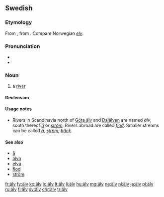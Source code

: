 {{also|alv}}
==Swedish==

===Etymology===
From {{etyl|non|sv}} {{term|elfr|lang=non}}, from {{etyl|gem-pro|sv}} {{m|gem-pro|*albijō||river}}. Compare Norwegian ''[[elv]]''.

===Pronunciation===
* {{IPA|/ælv/|lang=sv}}
* {{audio|Sv-en älv.ogg|Audio|lang=sv}}

===Noun===
{{sv-noun|c}}

# a [[river]]

====Declension====
{{sv-noun-reg-ar}}

====Usage notes====
* Rivers in Scandinavia north of [[Göta älv]] and [[Dalälven]] are named ''älv'', south thereof ''[[å]]'' or ''[[ström]]''. Rivers abroad are called ''[[flod]]''. Smaller streams can be called ''[[å]], [[ström]], [[bäck]]''.

====See also====
* [[å]]
* [[älva]]
* [[elva]]
* [[flod]]
* [[ström]]

[[fr:älv]]
[[fy:älv]]
[[ko:älv]]
[[io:älv]]
[[lt:älv]]
[[li:älv]]
[[hu:älv]]
[[mg:älv]]
[[na:älv]]
[[nl:älv]]
[[ja:älv]]
[[pl:älv]]
[[ru:älv]]
[[fi:älv]]
[[sv:älv]]
[[chr:älv]]
[[tr:älv]]